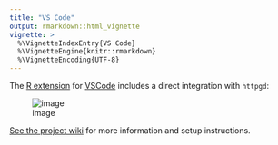 ```yaml
---
title: "VS Code"
output: rmarkdown::html_vignette
vignette: >
  %\VignetteIndexEntry{VS Code}
  %\VignetteEngine{knitr::rmarkdown}
  %\VignetteEncoding{UTF-8}
---
```


The [R extension](https://marketplace.visualstudio.com/items?itemName=Ikuyadeu.r) for [VSCode](https://code.visualstudio.com/) includes a direct integration with `httpgd`:

![image](https://user-images.githubusercontent.com/33600480/147694280-c5272f76-6b12-4260-928a-d43565068f09.png)

[See the project wiki](https://github.com/REditorSupport/vscode-R/wiki/Plot-viewer) for more information and setup instructions.